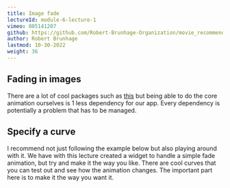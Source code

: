 ```yaml
---
title: Image fade
lectureId: module-6-lecture-1
vimeo: 805141207
github: https://github.com/Robert-Brunhage-Organization/movie_recommendation_app_course/commits/main
author: Robert Brunhage
lastmod: 10-30-2022
weight: 36
---
```


## Fading in images

There are a lot of cool packages such as [this](https://pub.dev/packages/image_fade) but being able to do the core animation ourselves is 1 less dependency for our app. Every dependency is potentially a problem that has to be managed.

  

## Specify a curve

I recommend not just following the example below but also playing around with it. We have with this lecture created a widget to handle a simple fade animation, but try and make it the way you like. There are cool curves that you can test out and see how the animation changes. The important part here is to make it the way you want it.
